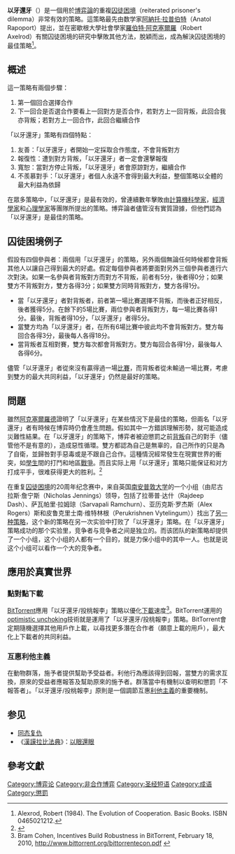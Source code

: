 {{NoteTA
|G1=Economics 
}}
{{otheruses|subject=一種博弈論策略|other=一種古代法律制裁的概念|以眼还眼}}

'''以牙還牙'''（{{lang-en|tit for tat}}）是一個用於[[博弈論|博弈論]]的重複[[囚徒困境|囚徒困境]]（reiterated prisoner's dilemma）非常有效的策略。這策略最先由数学家[[阿納托·拉普伯特|阿納托·拉普伯特]]（Anatol Rapoport）提出，並在密歇根大學社會學家[[羅伯特·阿克塞爾羅|羅伯特·阿克塞爾羅]]（Robert Axelrod）有關囚徒困境的研究中擊敗其他方法，脫穎而出，成為解決囚徒困境的最佳策略<ref name="tit for tat">Alexrod, Robert (1984). The Evolution of Cooperation. Basic Books. ISBN 0465021212.</ref>。

== 概述 ==
這一策略有兩個步驟： 
#第一個回合選擇合作
#下一回合是否選合作要看上一回對方是否合作，若對方上一回背叛，此回合我亦背叛；若對方上一回合作，此回合繼續合作
「以牙還牙」策略有四個特點：
#友善：「以牙還牙」者開始一定採取合作態度，不會背叛對方
#報復性：遭到對方背叛，「以牙還牙」者一定會還擊報復
#寬恕：當對方停止背叛，「以牙還牙」者會原諒對方，繼續合作
#不羨慕對手：「以牙還牙」者個人永遠不會得到最大利益，整個策略以全體的最大利益為依歸
在眾多策略中，「以牙還牙」是最有效的，曾連續數年擊敗由[[計算機科學家|計算機科學家]]，[[經濟學家|經濟學家]]和[[心理學家|心理學家]]等團隊所提出的策略。博弈論者儘管沒有實質證據，但他們認為「以牙還牙」是最佳的策略。

== 囚徒困境例子 ==
假設有四個參與者：兩個用「以牙還牙」的策略，另外兩個無論任何時候都會背叛其他人以讓自己得到最大的好處。假定每個參與者將要面對另外三個參與者進行六次對決。如果一名參與者背叛對方而對方不背叛，前者有5分，後者得0分；如果雙方不背叛對方，雙方各得3分；如果雙方同時背叛對方，雙方各得1分。

* 當「以牙還牙」者對背叛者，前者第一場比賽選擇不背叛，而後者正好相反，後者獲得5分。在餘下的5場比賽，兩位參與者背叛對方，每一場比賽各得1分。最後，背叛者得10分，「以牙還牙」者得5分。
* 當雙方均為「以牙還牙」者，在所有6場比賽中彼此均不會背叛對方。雙方每回合各得3分，最後每人各得18分。
* 當背叛者互相對賽，雙方每次都會背叛對方。雙方每回合各得1分，最後每人各得6分。

儘管「以牙還牙」者從來沒有贏得過一場[[比賽|比賽]]，而背叛者從未輸過一場比賽，考慮到雙方的最大共同利益，「以牙還牙」仍然是最好的策略。

== 問題  ==
雖然[[羅伯特·阿克塞爾羅|阿克塞爾羅德]]證明了「以牙還牙」在某些情況下是最佳的策略，但兩名「以牙還牙」者有時候在博弈時仍會產生問題。假如其中一方錯誤理解形勢，就可能造成災難性結果。在「以牙還牙」的策略下，博弈者被迫懲罰之前[[背叛|背叛]]自己的對手（儘管他不是有意的），造成惡性循環。雙方都認為自己是無辜的，自己所作的只是為了自衛，並歸咎對手惡毒或是不跟自己合作。這種情況經常發生在現實世界的衝突，如[[學生|學生]]間的打鬥和地區[[戰爭|戰爭]]。而且实际上用「以牙還牙」策略只能保证和对方打成平手，很难获得更大的胜利。<ref>{{Cite web |url=http://read.dangdang.com/content_878703 |title=以牙还牙 |accessdate=2010-02-19 |archive-date=2011-07-12 |archive-url=https://web.archive.org/web/20110712123056/http://read.dangdang.com/content_878703 |dead-url=no }}</ref>

在重复[[囚徒困境|囚徒困境]]的20周年纪念赛中，来自英国[[南安普敦大学|南安普敦大学]]的一个小组（由尼古拉斯·詹宁斯（Nicholas Jennings）领导，包括了拉蒂普·达什（Rajdeep Dash）、萨瓦帕里·拉姆琼（Sarvapali Ramchurn）、亚历克斯·罗杰斯（Alex Rogers）斯和皮鲁克里士南·维特林根（Perukrishnen Vytelingum））找出了[[囚徒困境#重复的囚徒困境|另一种策略]]，这个新的策略在另一次实验中打败了「以牙還牙」策略。在「以牙還牙」策略成功的那个实验里，竞争者与竞争者之间是独立的。而该团队的新策略却提供了一个小组，这个小组的人都有一个目的，就是力保小组中的其中一人。也就是说这个小组可以看作一个大的竞争者。

== 應用於真實世界 ==
=== 點對點下載 ===
[[BitTorrent|BitTorrent]]應用「以牙還牙/投桃報李」策略以優化[[下載|下載]]速度<ref name="bittorrent">Bram Cohen, Incentives Build Robustness in BitTorrent, February 18, 2010, http://www.bittorrent.org/bittorrentecon.pdf {{Wayback|url=http://www.bittorrent.org/bittorrentecon.pdf |date=20100612212304 }}</ref>。BitTorrent運用的[[optimistic_unchoking|optimistic unchoking]]技術就是運用了「以牙還牙/投桃報李」策略。BitTorrent會定期隨機選擇其他用戶作上載，以尋找更多潛在合作者（願意上載的用戶），最大化上下載者的共同利益。

=== 互惠利他主義 ===
在動物群落，施予者提供幫助予受益者。利他行為應該得到回報，當雙方的需求互換，原來的受益者應報答及幫助原來的施予者。群落當中有機制以查明和懲罰「不報答者」。「以牙還牙/投桃報李」原則是一個調節互惠[[利他主義|利他主義]]的重要機制。

== 参见 ==
* [[同态复仇|同态复仇]]
* 《[[漢謨拉比法典|漢謨拉比法典]]》：[[以眼還眼|以眼還眼]]

== 參考文獻 ==
{{Reflist|2}}

{{博弈论}}

[[Category:博弈论|Category:博弈论]]
[[Category:非合作博弈|Category:非合作博弈]]
[[Category:圣经短语|Category:圣经短语]]
[[Category:成语|Category:成语]]
[[Category:懲罰|Category:懲罰]]